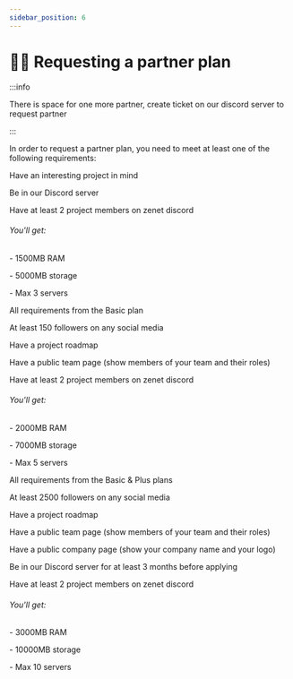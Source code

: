 ```yaml
---
sidebar_position: 6
---
```



# 👨‍🎓 Requesting a partner plan
:::info

There is space for one more partner, create ticket on our discord server to request partner

:::

In order to request a partner plan, you need to meet at least one of the following requirements:


<Tabs>
  <TabItem value="Basic" label="Basic" default>
     <p>Have an interesting project in mind</p>
     <p>Be in our Discord server</p>
    <p>Have at least 2 project members on zenet discord</p>
     <h6>You'll get:</h6>
     <p>- 1500MB RAM</p>
     <p>- 5000MB storage</p>
     <p>- Max 3 servers</p>
  </TabItem>
  <TabItem value="Plus" label="Plus">
    <p>All requirements from the Basic plan</p>
    <p>At least 150 followers on any social media</p>
    <p>Have a project roadmap</p>
    <p>Have a public team page (show members of your team and their roles)</p>
    <p>Have at least 2 project members on zenet discord</p>
    <h6>You'll get:</h6>
     <p>- 2000MB RAM</p>
     <p>- 7000MB storage</p>
     <p>- Max 5 servers</p>
  </TabItem>
  <TabItem value="Company" label="Company">
    <p>All requirements from the Basic & Plus plans</p>
    <p>At least 2500 followers on any social media</p>
    <p>Have a project roadmap</p>
    <p>Have a public team page (show members of your team and their roles)</p>
    <p>Have a public company page (show your company name and your logo)</p>
    <p>Be in our Discord server for at least 3 months before applying</p>
    <p>Have at least 2 project members on zenet discord</p>
    <h6>You'll get:</h6>
     <p>- 3000MB RAM</p>
     <p>- 10000MB storage</p>
     <p>- Max 10 servers</p>
  </TabItem>
</Tabs>
